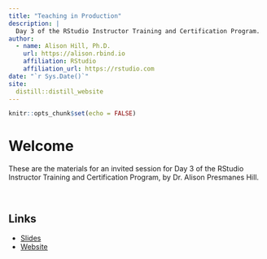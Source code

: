 ```yaml
---
title: "Teaching in Production"
description: |
  Day 3 of the RStudio Instructor Training and Certification Program.
author:
  - name: Alison Hill, Ph.D.
    url: https://alison.rbind.io
    affiliation: RStudio
    affiliation_url: https://rstudio.com
date: "`r Sys.Date()`"
site: 
  distill::distill_website
---
```


```r
knitr::opts_chunk$set(echo = FALSE)
```

# Welcome  

These are the materials for an invited session for Day 3 of the RStudio Instructor Training and Certification Program, by Dr. Alison Presmanes Hill.

\

## Links

+ [Slides]()
+ [Website](rstd.io/tip)
